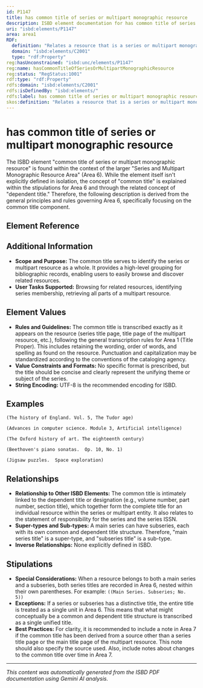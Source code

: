 ```yaml
---
id: P1147
title: has common title of series or multipart monographic resource
description: ISBD element documentation for has common title of series or multipart monographic resource
uri: "isbd:elements/P1147"
area: area1
RDF:
  definition: "Relates a resource that is a series or multipart monographic resource to that part of the title that is carried by a group of related resources in addition to their different section titles."
  domain: "isbd:elements/C2001"
  type: "rdf:Property"
reg:hasUnconstrained: "isbd:unc/elements/P1147"
reg:name: hasCommonTitleOfSeriesOrMultipartMonographicResource
reg:status: "RegStatus:1001"
rdf:type: "rdf:Property"
rdfs:domain: "isbd:elements/C2001"
rdfs:isDefinedBy: "isbd:elements/"
rdfs:label: has common title of series or multipart monographic resource
skos:definition: "Relates a resource that is a series or multipart monographic resource to that part of the title that is carried by a group of related resources in addition to their different section titles."
---
```

# has common title of series or multipart monographic resource

The ISBD element "common title of series or multipart monographic resource" is found within the context of the larger "Series and Multipart Monographic Resource Area" (Area 6).  While the element itself isn't explicitly defined in isolation, the concept of "common title" is explained within the stipulations for Area 6 and through the related concept of "dependent title." Therefore, the following description is derived from the general principles and rules governing Area 6, specifically focusing on the common title component.

## Element Reference


<ElementReference frontMatter={frontMatter} />

## Additional Information

- **Scope and Purpose:** The common title serves to identify the series or multipart resource as a whole. It provides a high-level grouping for bibliographic records, enabling users to easily browse and discover related resources.
- **User Tasks Supported:** Browsing for related resources, identifying series membership, retrieving all parts of a multipart resource.


## Element Values

- **Rules and Guidelines:** The common title is transcribed exactly as it appears on the resource (series title page, title page of the multipart resource, etc.), following the general transcription rules for Area 1 (Title Proper). This includes retaining the wording, order of words, and spelling as found on the resource. Punctuation and capitalization may be standardized according to the conventions of the cataloging agency.
- **Value Constraints and Formats:** No specific format is prescribed, but the title should be concise and clearly represent the unifying theme or subject of the series.
- **String Encoding:**  UTF-8 is the recommended encoding for ISBD.


## Examples

```
(The history of England. Vol. 5, The Tudor age)
```

```
(Advances in computer science. Module 3, Artificial intelligence)
```

```
(The Oxford history of art. The eighteenth century) 
```

```
(Beethoven's piano sonatas.  Op. 10, No. 1)
```

```
(Jigsaw puzzles.  Space exploration)
```



## Relationships

- **Relationship to Other ISBD Elements:**  The common title is intimately linked to the dependent title or designation (e.g., volume number, part number, section title), which together form the complete title for an individual resource within the series or multipart entity.  It also relates to the statement of responsibility for the series and the series ISSN.
- **Super-types and Sub-types:** A main series can have subseries, each with its own common and dependent title structure.  Therefore, "main series title" is a super-type, and "subseries title" is a sub-type.
- **Inverse Relationships:**  None explicitly defined in ISBD.


## Stipulations

- **Special Considerations:** When a resource belongs to both a main series and a subseries, both series titles are recorded in Area 6, nested within their own parentheses. For example: `((Main Series. Subseries; No. 5))`
- **Exceptions:** If a series or subseries has a distinctive title, the entire title is treated as a single unit in Area 6.  This means that what might conceptually be a common and dependent title structure is transcribed as a single unified title.
- **Best Practices:** For clarity, it is recommended to include a note in Area 7 if the common title has been derived from a source other than a series title page or the main title page of the multipart resource. This note should also specify the source used. Also, include notes about changes to the common title over time in Area 7.


---

*This content was automatically generated from the ISBD PDF documentation using Gemini AI analysis.*
